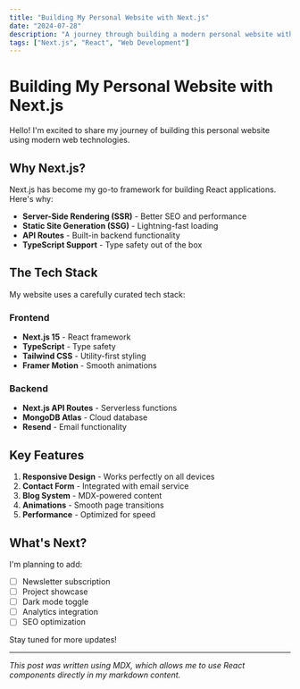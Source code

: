 ```yaml
---
title: "Building My Personal Website with Next.js"
date: "2024-07-28"
description: "A journey through building a modern personal website with the latest tech stack"
tags: ["Next.js", "React", "Web Development"]
---
```


# Building My Personal Website with Next.js

Hello! I'm excited to share my journey of building this personal website using modern web technologies.

## Why Next.js?

Next.js has become my go-to framework for building React applications. Here's why:

- **Server-Side Rendering (SSR)** - Better SEO and performance
- **Static Site Generation (SSG)** - Lightning-fast loading
- **API Routes** - Built-in backend functionality
- **TypeScript Support** - Type safety out of the box

## The Tech Stack

My website uses a carefully curated tech stack:

### Frontend
- **Next.js 15** - React framework
- **TypeScript** - Type safety
- **Tailwind CSS** - Utility-first styling
- **Framer Motion** - Smooth animations

### Backend
- **Next.js API Routes** - Serverless functions
- **MongoDB Atlas** - Cloud database
- **Resend** - Email functionality

## Key Features

1. **Responsive Design** - Works perfectly on all devices
2. **Contact Form** - Integrated with email service
3. **Blog System** - MDX-powered content
4. **Animations** - Smooth page transitions
5. **Performance** - Optimized for speed

## What's Next?

I'm planning to add:

- [ ] Newsletter subscription
- [ ] Project showcase
- [ ] Dark mode toggle
- [ ] Analytics integration
- [ ] SEO optimization

Stay tuned for more updates!

---

*This post was written using MDX, which allows me to use React components directly in my markdown content.* 